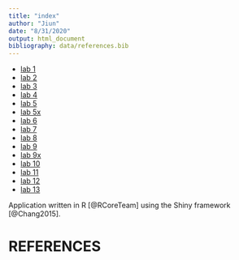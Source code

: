 ```yaml
---
title: "index"
author: "Jiun"
date: "8/31/2020"
output: html_document
bibliography: data/references.bib
---
```

* [lab 1](Lab1-Jiun.html)
* [lab 2](paper.html)
* [lab 3](lab-3a-Jiun.html)
* [lab 4](Lab4Jiun.html)
* [lab 5](Lab5Jiun.html)
* [lab 5x ](Lab5XJiun.html)
* [lab 6](Lab6-Jiun.html)
* [lab 7](Lab7Vignette.html)
* [lab 8](lab8Jiun.html)
* [lab 9](Lab-9-A.html)
* [lab 9x](lab-9-B.html)
* [lab 10](lab10.html)
* [lab 11](lab11.html)
* [lab 12](lab12.html)
* [lab 13](lab13.html)

Application written in R [@RCoreTeam] using the Shiny framework [@Chang2015].

# REFERENCES
